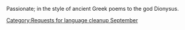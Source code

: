 {{nolanguage/box}}
[[Category:Requests for language cleanup September]]
{{rfv}}
{{rfc}}
Passionate; in the style of ancient Greek poems to the god Dionysus.